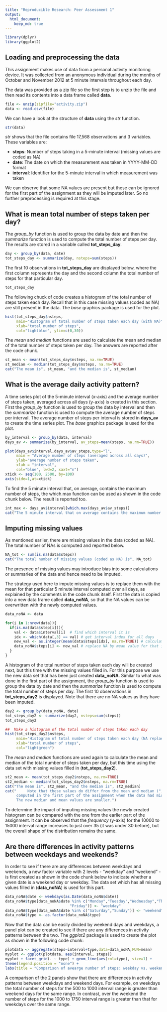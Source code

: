 ```yaml
---
title: "Reproducible Research: Peer Assessment 1"
output: 
  html_document:
    keep_md: true
---
```

```r
library(dplyr)
library(ggplot2)
```

## Loading and preprocessing the data
This assignment makes use of data from a personal activity monitoring device.
It was collected from an anonymous individual during the months 
of October and November 2012 at 5 minute intervals throughout each day.

The data was provided as a zip file so the first step is to unzip the file and 
then read its contents into a data frame called **data**.  

```r
file <- unzip(zipfile="activity.zip")
data <- read.csv(file)
```
We can have a look at the structure of **data** using the *str* function.
```r
str(data)
```
*str* shows that the file contains file 17,568 observations and 3 variables. These
variables are:

* **steps**: Number of steps taking in a 5-minute interval (missing values are coded as NA)
* **date**: The date on which the measurement was taken in YYYY-MM-DD format
* **interval**: Identifier for the 5-minute interval in which measurement was taken

We can observe that some NA values are present but these can be ignored for 
the first part of the assignment as they will be imputed later. So no further
preprocessing is required at this stage.

## What is mean total number of steps taken per day?
The *group_by* function is used to group the data by date and then the
*summarize* function is used to compute the total number of steps per day. The 
results are stored in a variable called **tot_steps_day**.

```r
day <- group_by(data, date)
tot_steps_day <- summarize(day, nsteps=sum(steps))
```

The first 10 observations in **tot_steps_day** are displayed below, where the
first column represents the day and the second column the total number of steps
for that particular day.
```r
tot_steps_day
``` 

The following chuck of code creates a histogram of the total number of steps 
taken each day. Recall that in this case missing values (coded as NA) are still
present in the data. The *base* graphics package is used for the plot.

```r
hist(tot_steps_day$nsteps,
     main="Histogram of total number of steps taken each day (with NA)",
     xlab="total number of steps",
     col="lightblue", ylim=c(0,30))
```

The *mean* and *median* functions are used to calculate the mean and median
of the total number of steps taken per day. The answers are reported after the 
code chunk.

```r
st_mean <- mean(tot_steps_day$nsteps, na.rm=TRUE)
st_median <- median(tot_steps_day$nsteps, na.rm=TRUE)
cat("The mean is", st_mean, "and the median is", st_median)
```

## What is the average daily activity pattern?

A time series plot of the 5-minute interval (x-axis) and the average number of 
steps taken, averaged across all days (y-axis) is created in this section. 
First the *group_by* function is used to group the data by interval and then the
*summarize* function is used to compute the average number of steps per interval.
The average number of steps per interval is stored in **days_av** to create the
time series plot. The *base* graphics package is used for the plot.

```r
by_interval <- group_by(data, interval)
days_av <- summarize(by_interval, av_steps=mean(steps, na.rm=TRUE))

plot(days_av$interval,days_av$av_steps,type="l",
     main = "Average number of steps (averaged across all days)",
     ylab="average number of steps taken",
     xlab = "interval",
     col="blue", lwd=2, xaxt="n")
xtick <- seq(100, 2500, by=100)
axis(side=1,at=xtick)
``` 

To find the 5 minute interval that, on average, contains the maximum number of 
steps, the which.max function can be used as shown in the code chunk below. The result
is reported too.

```r
int_max <- days_av$interval[which.max(days_av$av_steps)]
cat("The 5 minute interval that on average contains the maximum number of steps is:", int_max)
``` 

## Imputing missing values
As mentioned earlier, there are missing values in the data (coded as NA). The
total number of NAs is computed and reported below.

```r
NA_tot <- sum(is.na(data$steps))
cat("The total number of missing values (coded as NA) is", NA_tot)
```

The presence of missing values may introduce bias into some calculations or 
summaries of the data and hence need to be imputed. 

The strategy used here to impute missing values is to replace them with the mean 
for that particular 5 minute interval computed over all days, as explained by
the comments in the code chunk itself.
First the data is copied into a new data frame called **data_noNA**, so that 
the NA values can be overwritten with the newly computed values.

```r
data_noNA <- data

for(i in 1:nrow(data)){
  if(is.na(data$step[i])){
    val <- data$interval[i]  # find which interval it is
    idx <- which(data[,3] == val) # get interval index for all days
    new_val <- as.integer(mean(data$steps[idx], na.rm=TRUE)) # calculate the mean for that interval
    data_noNA$steps[i] <- new_val # replace NA by mean value for that interval
  }
}
```

A histogram of the total number of steps taken each day will be created next, 
but this time with the missing values filled in. For this purpose we use the new
data set that has been just created **data_noNA**. Similar to what was done in
the first part of the assignment, the *group_by* function is used to group the 
data by date and then the *summarize* function is used to compute the total 
number of steps per day. The first 10 observations in **tot_steps_day2** is 
displayed. Note that there are no NA values as they have been imputed.

```r
day2 <- group_by(data_noNA, date)
tot_steps_day2 <- summarize(day2, nsteps=sum(steps))
tot_steps_day2

##  Make a histogram of the total number of steps taken each day
hist(tot_steps_day2$nsteps,
     main="Histogram of total number of steps taken each day (NA replaced)",
     xlab="total number of steps",
     col="lightgreen")
```

The *mean* and *median* functions are used again to calculate the mean and median
of the total number of steps taken per day, but this time using the data set
with  missing values filled in (**tot_steps_day2**).

```r
st2_mean <- mean(tot_steps_day2$nsteps, na.rm=TRUE)
st2_median <- median(tot_steps_day2$nsteps, na.rm=TRUE)
cat("The mean is", st2_mean, "and the median is", st2_median)
cat("     Note that these values do differ from the mean and median (",st_mean,",",st_median,")
     computed in the first part of the assignment when the data had missing values.
     The new median and mean values are smaller.")
```

To determine the impact of imputing missing values the newly created histogram can be compared with
the one from the earlier part of the assignment. It can be observed that the *frequency* (y-axis) for 
the 10000 to 15000 interval range increases to just over 35 (it was under 30 before), but the overall 
shape of the distribution remains the same.
    
## Are there differences in activity patterns between weekdays and weekends?
In order to see if there are any differences between weekdays and weekends, a 
new factor variable with 2 levels - "weekday" and "weekend" - is first created as
shown in the code chunk below to indicate whether a given date is a weekend day 
or weekday. The data set which has all missing values filled in (**data_noNA**) 
is used for this part. 

```r
data_noNA$date <- weekdays(as.Date(data_noNA$date))
data_noNA$type[data_noNA$date %in% c("Monday","Tuesday","Wednesday","Thursday",
                             "Friday")] <- "weekday"
data_noNA$type[data_noNA$date %in% c("Saturday","Sunday")] <- "weekend"
data_noNA$type <- as.factor(data_noNA$type)
```
Now that the data can be easily divided by weekend days and weekdays, a panel plot
can be created to see if there are any differences in activity patterns between
the two. The *ggplot2* package is used to create the plot as shown in the following
code chunk:

```r
plotdata <- aggregate(steps~interval+type,data=data_noNA,FUN=mean)
myplot <- ggplot(plotdata, aes(interval, steps))
myplot + facet_grid(. ~ type) + geom_line(aes(col=type), size=1) +
theme(legend.position = "none") +
labs(title = "Comparison of avearge number of steps: weekday vs. weekend")
```

A comparison of the 2 panels show that there are differences in activity patterns between weekdays and weekend days. For example, on weekdays the total number of steps for the 500 to 1000 interval range is greater than weekend days for the same range. In contrast, over the weekend the number of steps for the 1000 to 1750 interval range is greater than that for weekdays over the same range.